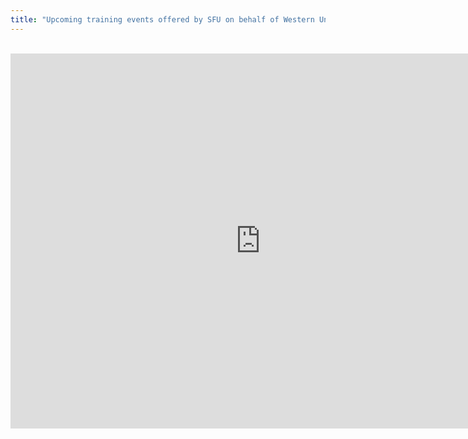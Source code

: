 ```yaml
---
title: "Upcoming training events offered by SFU on behalf of Western Universities"
---
```

<br>
<iframe src="https://calendar.google.com/calendar/embed?src=c_931e1c03612d34e93731445887914964ac4c406fd45b3c4e024af73264391906%40group.calendar.google.com&ctz=America%2FVancouver" style="border: 0" width="800" height="600" frameborder="0" scrolling="no"></iframe>
